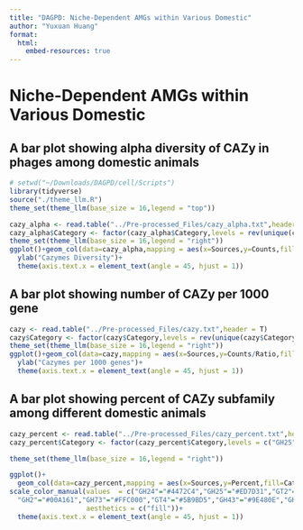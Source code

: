 ```yaml
---
title: "DAGPD: Niche-Dependent AMGs within Various Domestic"
author: "Yuxuan Huang"
format: 
  html:
    embed-resources: true
---
```


# Niche-Dependent AMGs within Various Domestic

## A bar plot showing alpha diversity of CAZy in phages among domestic animals

```r
# setwd("~/Downloads/DAGPD/cell/Scripts")
library(tidyverse)
source("./theme_llm.R")
theme_set(theme_llm(base_size = 16,legend = "top"))

cazy_alpha <- read.table("../Pre-processed_Files/cazy_alpha.txt",header = T)
cazy_alpha$Category <- factor(cazy_alpha$Category,levels = rev(unique(cazy_alpha$Category)))
theme_set(theme_llm(base_size = 16,legend = "right"))
ggplot()+geom_col(data=cazy_alpha,mapping = aes(x=Sources,y=Counts,fill=Category),width=0.5)+scale_fill_brewer(palette = "Set3")+
  ylab("Cazymes Diversity")+
  theme(axis.text.x = element_text(angle = 45, hjust = 1))

```

## A bar plot showing number of CAZy per 1000 gene
```r
cazy <- read.table("../Pre-processed_Files/cazy.txt",header = T)
cazy$Category <- factor(cazy$Category,levels = rev(unique(cazy$Category)))
theme_set(theme_llm(base_size = 16,legend = "right"))
ggplot()+geom_col(data=cazy,mapping = aes(x=Sources,y=Counts/Ratio,fill=Category),width=0.5)+scale_fill_brewer(palette = "Set3")+
  ylab("Cazymes per 1000 genes")+
  theme(axis.text.x = element_text(angle = 45, hjust = 1))

```

## A bar plot showing percent of CAZy subfamily among different domestic animals
```r
cazy_percent <- read.table("../Pre-processed_Files/cazy_percent.txt",header = T)
cazy_percent$Category <- factor(cazy_percent$Category,levels = c("GH25","GH23","GH24","GH108", "GT2", "GH73", "GT51", "GT4","GH19", "CBM50","GH13", "GH2", "GH43","Others"))

theme_set(theme_llm(base_size = 16,legend = "right"))

ggplot()+
  geom_col(data=cazy_percent,mapping = aes(x=Sources,y=Percent,fill=Category),width = 0.5)+
scale_color_manual(values  = c("GH24"="#4472C4","GH25"="#ED7D31","GT2"="#997300","GH13"="#70AD47",
  "GH2"="#00A161","GH73"="#FFC000","GT4"="#5B9BD5","GH43"="#9E480E","GH108"="#AE2AFF","GH23"="#2E90FF","GH19"="#D4FF43","CBM50"="#261FAB","GT51"="#D03500","Others"="lightgrey"),
                   aesthetics = c("fill"))+
  theme(axis.text.x = element_text(angle = 45, hjust = 1))
```
